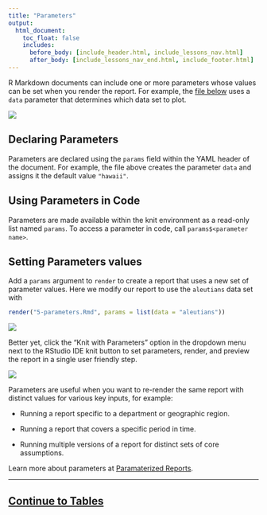```yaml
---
title: "Parameters"
output:
  html_document:
    toc_float: false
    includes:
      before_body: [include_header.html, include_lessons_nav.html]
      after_body: [include_lessons_nav_end.html, include_footer.html]
---
```


R Markdown documents can include one or more parameters whose values can be set when you render the report. For example, the [file below](demos/5-parameters.Rmd) uses a `data` parameter that determines which data set to plot.

![](lesson-images/params-1-hawaii.png)
</br>

## Declaring Parameters

Parameters are declared using the `params` field within the YAML header of the document. For example, the file above creates the parameter `data` and assigns it the default value `"hawaii"`.

## Using Parameters in Code

Parameters are made available within the knit environment as a read-only list named `params`. To access a parameter in code, call `params$<parameter name>`.

## Setting Parameters values

Add a `params` argument to `render` to create a report that uses a new set of parameter values. Here we modify our report to use the `aleutians` data set with 

```r
render("5-parameters.Rmd", params = list(data = "aleutians"))
```

![](lesson-images/params-2-aleutians.png)
</br>

Better yet, click the "Knit with Parameters" option in the dropdown menu next to the RStudio IDE knit button to set parameters, render, and preview the report in a single user friendly step.

![](lesson-images/params-3-florida.png)
</br>

Parameters are useful when you want to re-render the same report with distinct values for various key inputs, for example:

* Running a report specific to a department or geographic region.

* Running a report that covers a specific period in time.

* Running multiple versions of a report for distinct sets of core assumptions.

Learn more about parameters at [Paramaterized Reports](/developer_parameterized_reports.html).

***

## [Continue to Tables](lesson-7.html){.continue-link}
